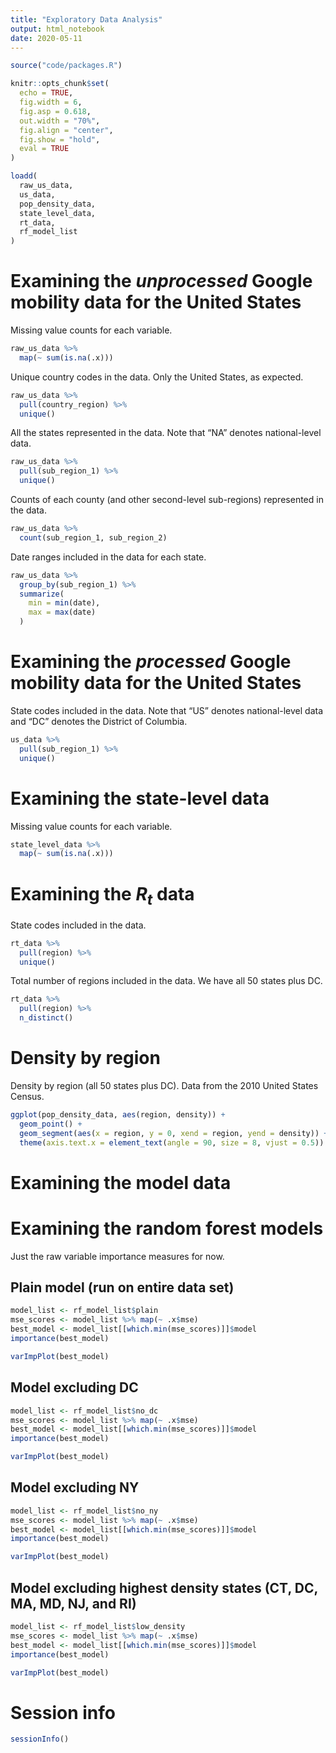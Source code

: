 ```yaml
---
title: "Exploratory Data Analysis"
output: html_notebook
date: 2020-05-11
---
```


```r
source("code/packages.R")

knitr::opts_chunk$set(
  echo = TRUE,
  fig.width = 6,
  fig.asp = 0.618,
  out.width = "70%",
  fig.align = "center",
  fig.show = "hold",
  eval = TRUE
)

loadd(
  raw_us_data,
  us_data,
  pop_density_data,
  state_level_data,
  rt_data,
  rf_model_list
)
```

# Examining the *unprocessed* Google mobility data for the United States

Missing value counts for each variable.
```r
raw_us_data %>%
  map(~ sum(is.na(.x)))
```

Unique country codes in the data. Only the United States, as expected.
```r
raw_us_data %>%
  pull(country_region) %>%
  unique()
```

All the states represented in the data. Note that "NA" denotes national-level
data.
```r
raw_us_data %>%
  pull(sub_region_1) %>%
  unique()
```

Counts of each county (and other second-level sub-regions) represented in the
data.
```r
raw_us_data %>%
  count(sub_region_1, sub_region_2)
```

Date ranges included in the data for each state.
```r
raw_us_data %>%
  group_by(sub_region_1) %>%
  summarize(
    min = min(date),
    max = max(date)
  )
```

# Examining the *processed* Google mobility data for the United States

State codes included in the data. Note that "US" denotes national-level data and
"DC" denotes the District of Columbia.
```r
us_data %>%
  pull(sub_region_1) %>%
  unique()
```

# Examining the state-level data

Missing value counts for each variable.
```r
state_level_data %>%
  map(~ sum(is.na(.x)))
```

# Examining the $R_t$ data

State codes included in the data.
```r
rt_data %>%
  pull(region) %>%
  unique()
```

Total number of regions included in the data. We have all 50 states plus DC.
```r
rt_data %>%
  pull(region) %>%
  n_distinct()
```

# Density by region

Density by region (all 50 states plus DC). Data from the 2010 United States
Census.
```r
ggplot(pop_density_data, aes(region, density)) +
  geom_point() +
  geom_segment(aes(x = region, y = 0, xend = region, yend = density)) +
  theme(axis.text.x = element_text(angle = 90, size = 8, vjust = 0.5))
```

# Examining the model data

<!-- TODO -->

# Examining the random forest models

Just the raw variable importance measures for now.

## Plain model (run on entire data set)

```r
model_list <- rf_model_list$plain
mse_scores <- model_list %>% map(~ .x$mse)
best_model <- model_list[[which.min(mse_scores)]]$model
importance(best_model)
```

```r
varImpPlot(best_model)
```

## Model excluding DC

```r
model_list <- rf_model_list$no_dc
mse_scores <- model_list %>% map(~ .x$mse)
best_model <- model_list[[which.min(mse_scores)]]$model
importance(best_model)
```

```r
varImpPlot(best_model)
```

## Model excluding NY

```r
model_list <- rf_model_list$no_ny
mse_scores <- model_list %>% map(~ .x$mse)
best_model <- model_list[[which.min(mse_scores)]]$model
importance(best_model)
```

```r
varImpPlot(best_model)
```

## Model excluding highest density states (CT, DC, MA, MD, NJ, and RI)

```r
model_list <- rf_model_list$low_density
mse_scores <- model_list %>% map(~ .x$mse)
best_model <- model_list[[which.min(mse_scores)]]$model
importance(best_model)
```

```r
varImpPlot(best_model)
```

# Session info

```r
sessionInfo()
```
